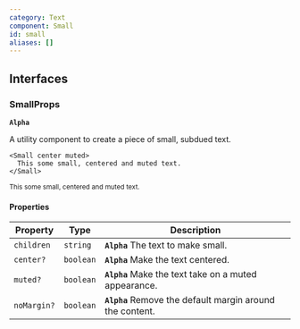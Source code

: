 ```yaml
---
category: Text
component: Small
id: small
aliases: []
---
```


## Interfaces

### SmallProps

**`Alpha`**

A utility component to create a piece of small, subdued text.

```tsx
<Small center muted>
  This some small, centered and muted text.
</Small>
```

<Small center muted>
  This some small, centered and muted text.
</Small>

#### Properties

| Property    | Type      | Description                                               |
| ----------- | --------- | --------------------------------------------------------- |
| `children`  | `string`  | **`Alpha`** The text to make small.                       |
| `center?`   | `boolean` | **`Alpha`** Make the text centered.                       |
| `muted?`    | `boolean` | **`Alpha`** Make the text take on a muted appearance.     |
| `noMargin?` | `boolean` | **`Alpha`** Remove the default margin around the content. |

